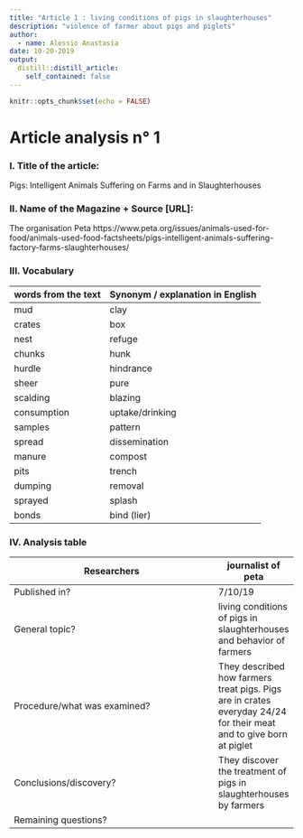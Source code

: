 ```yaml
---
title: "Article 1 : living conditions of pigs in slaughterhouses"
description: "violence of farmer about pigs and piglets"
author:
  - name: Alessio Anastasia
date: 10-20-2019
output:
  distill::distill_article:
    self_contained: false
---
```


```r
knitr::opts_chunk$set(echo = FALSE)
```

# Article analysis n° 1 

### I. Title of the article: 

Pigs: Intelligent Animals Suffering on Farms and in Slaughterhouses  

### II. Name of the Magazine + Source [URL]:
The organisation Peta https://www.peta.org/issues/animals-used-for-food/animals-used-food-factsheets/pigs-intelligent-animals-suffering-factory-farms-slaughterhouses/

### III. Vocabulary

| words from the text | Synonym / explanation in   English |
| ------------------- | ---------------------------------- |
| mud                 | clay                               |
| crates              | box                                |
| nest                | refuge                             |
| chunks              | hunk                               |
| hurdle              | hindrance                          |
| sheer               | pure                               |
| scalding            | blazing                            |
| consumption         | uptake/drinking                    |
| samples             | pattern                            |
| spread              | dissemination                      |
| manure              | compost                            |
| pits                | trench                             |
| dumping             | removal                            |
| sprayed             | splash                             |
| bonds               | bind (lier)                        |

### IV. Analysis table

| Researchers                    |   journalist of peta   |
|--------------------------------|------|
| Published in?                  |   7/10/19  |
| General topic?                 |   living conditions of pigs in slaughterhouses and behavior of farmers   |
| Procedure/what   was examined? |   They described how farmers treat pigs. Pigs are in crates everyday 24/24 for their meat and to give born at piglet|
| Conclusions/discovery?         |   They discover the treatment of pigs in slaughterhouses by farmers   |
| Remaining questions?           |     |
